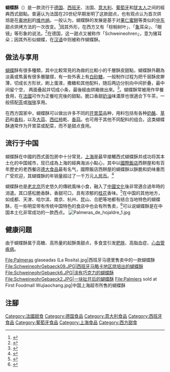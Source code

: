 {{Infobox Prepared Food
| name             = 蝴蝶酥
| image            = [[File:Schweinsohr_(Gebäck)-1.jpg|190px]]
| caption          = 德式Schweinsohr蝴蝶酥
| alternate_name   = 象耳酥、棕榈叶酥、眼镜酥、猪耳酥
| country          = [[法国|法国]]（有争议）
| region           = 
| creator          = 
| course           = 开胃菜、配菜、餐后甜点
| served           = 
| main_ingredient  = 面粉、白砂糖
| variations       = 
| calories         = 390大卡（100克）<ref>{{cite web| url=http://www.boohee.com/shiwu/hudiesu| title=营养信息| publisher=薄荷网| date=| accessdate=2011-10-01| archive-url=https://web.archive.org/web/20101206085619/http://www.boohee.com/shiwu/hudiesu| archive-date=2010-12-06| dead-url=yes}}</ref>
| other            = 
}}
'''蝴蝶酥'''（{{Lang-fr|'''Palmier'''}}）是一款流行于[[德国|德国]]、[[西班牙|西班牙]]、法国、[[意大利|意大利]]、[[葡萄牙|葡萄牙]]和[[犹太人|犹太人]]之间的經典西式甜點。普遍认为法国在20世纪早期发明了这款甜点，也有观点认为首次烘焙是在[[奥地利|奥地利]]的[[维也纳|维也纳]]。一般认为，蝴蝶酥的发展是基于对[[果仁蜜餅|果仁蜜餅]]等类似的[[中东|中东]]甜点烘烤方法的一次改变。<ref>{{cite web| url=http://www.wisegeek.com/what-is-a-palmier.htm| title=What Is a Palmier?| publisher=wisegeek.com| date=2011-09-23| accessdate=2011-10-02| archive-date=2020-09-23| archive-url=https://web.archive.org/web/20200923065413/https://www.wisegeek.com/what-is-a-palmier.htm| dead-url=no}}</ref>因其外形，在西方又有「棕榈树叶」、「[[象|象]]耳朵」、「眼镜」等形象的说法。<ref>{{cite web| url=http://southendfoodies.blogspot.com/2009/03/elephant-ears-palmiers.html| title=elephant ears palmiers| publisher=southendfoodies| date=2009-03| accessdate=2011-10-01| archive-date=2017-09-13| archive-url=https://web.archive.org/web/20170913091707/http://southendfoodies.blogspot.com/2009/03/elephant-ears-palmiers.html| dead-url=no}}</ref>在德国，这一甜点又被称作「Schweineohren」，意为猪耳朵；因其外形似蝴蝶，在[[汉语|汉语]]中则被称作蝴蝶酥。

==做法与享用==
[[蝴蝶|蝴蝶]]酥有很多種類，其中比較常見的為做的比較小的千層酥皮甜點，蝴蝶酥外觀為淡黃或焦黃有很多層皺摺，有一些外表上有[[白砂糖|白砂糖]]，一般制作过程为把千层酥皮擀薄，切成长方形状，刷上蛋液，撒糖和其他配料，随后两边分别向中间折叠，最中间留个空， 两面叠起并切成小条，最後經由烘箱做出來。<ref>{{cite web| url=http://www.cakeok.cn/knowledge/2008/1120/article_1322.html| title=蝴蝶酥的配方与制作| publisher=好的蛋糕网| date=2008-11-20| accessdate=2011-10-01}}{{Dead link|date=2018年6月 |bot=InternetArchiveBot |fix-attempted=no }}</ref>。蝴蝶酥常被用作早餐食用，在[[法國|法國]]可作为正餐吃完後的甜點，脆口香甜[[黃油|奶油]]味濃厚也很適合下午茶，一般搭配[[茶|茶]]或[[咖啡|咖啡]]享用。

在西方国家中，蝴蝶酥可以做出许多不同的[[开胃菜|开胃菜]]品种，用料包括有各种[[奶酪|奶酪]]、[[草药|草药]]和[[香料|香料]]，以及[[大蒜|大蒜]]、[[西红柿|西红柿]]乾、[[蒜|香蒜]]。也可用于其他不同配料的组合。这类蝴蝶酥通常作为开胃菜或配菜，而不是甜点食用。

==流行于中国==
蝴蝶酥在中國的西式面包房中十分常見，[[上海|上海]]是最早接觸西式蝴蝶酥并成功将其本土化的中国城市，现已成為上海的經典海派小點心，其中以[[國際飯店|國際飯店]]西餅屋和有百年歷史的老西餐店[[德大食品專賣店|德大食品]]最有名气，國際飯店西餅屋的蝴蝶酥以酥脆和奶味重而广受欢迎，其蝴蝶酥的年销量超过了一千万元[[人民币|人民币]]。<ref>{{cite web| url=http://video.sina.com.cn/p/finance/20110309/090061276369.html| title=上海传统名点蝴蝶酥年销量飞过千万| publisher=[[中国中央电视台|CCTV-2]]「第一时间」栏目| date=2011-03-09| accessdate=2011-10-01| archive-date=2019-08-22| archive-url=https://web.archive.org/web/20190822041300/http://video.sina.com.cn/p/finance/20110309/090061276369.html| dead-url=no}}</ref>

蝴蝶酥也是[[北京|老北京]]历史悠久的傳統風味小食，融入了[[中國文化|中國文化]]後非常適合過年時的消遣。其口感松脆香酥，香甜可口，具有浓郁的[[桂花|桂花]]香味。<ref>{{cite web| url=http://www.yxdaily.com/yxnews/cate/dfmc/2006_11_6/97856.shtml| title=北京蝴蝶酥| publisher=玉溪日报| date=2006-11-06| accessdate=2011-10-01}}{{Dead link|date=2018年6月 |bot=InternetArchiveBot |fix-attempted=no }}</ref>在中国的其他地方，如成都、天津、哈尔滨、南京、杭州、昆山、合肥等地都有结合当地特色的蝴蝶酥，在一些明显带有传统中国特色的食店中也会有所售卖，<ref>{{cite web| url=http://xmwb.news365.com.cn/hczk/201107/t20110707_3080999.htm| title=蝴蝶酥| publisher=[[新民晚报|新民晚报]] 作者:公输于兰| date=2011-07-07| accessdate=2011-10-01| deadurl=yes| archiveurl=https://web.archive.org/web/20110711213319/http://xmwb.news365.com.cn/hczk/201107/t20110707_3080999.htm| archivedate=2011-07-11| df=}}</ref>可以说蝴蝶酥是在中国本土化非常成功的一款西点。
[[File:Palmeras_de_hojaldre_1.jpg|thumb]]

==健康问题==
由于蝴蝶酥属于高糖、高热量的起酥类甜点，多食宜引发[[肥胖|肥胖]]、高脂血症、[[心血管疾病|心血管疾病]]。

<gallery>
File:Palmeras glaseadas (La Rosita).jpg|西班牙马德里售卖中的一款蝴蝶酥
File:SchweineohrGebaeck09.JPG|西班牙马略卡地区烘培出的蝴蝶酥
File:SchweineohrGebaeck6.JPG|涂有巧克力的蝴蝶酥
File:SchweineohrGebaeck2.JPG|一块扯开后的蝴蝶酥
File:Palmiers sold at First Foodmall Wujiaochang.jpg|中国上海超市所售的蝴蝶酥
</gallery>

==注腳 ==
<references/>

[[Category:法國甜食|Category:法國甜食]]
[[Category:德国食品|Category:德国食品]]
[[Category:意大利食品|Category:意大利食品]]
[[Category:西班牙食品|Category:西班牙食品]]
[[Category:葡萄牙食品|Category:葡萄牙食品]]
[[Category:上海食品|Category:上海食品]]
[[Category:西方甜食|Category:西方甜食]]
